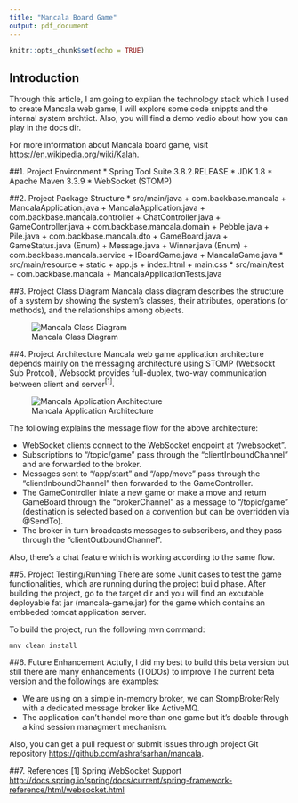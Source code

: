 ```yaml
---
title: "Mancala Board Game"
output: pdf_document
---
```


```r
knitr::opts_chunk$set(echo = TRUE)
```

## Introduction

Through this article, I am going to explian the technology stack which I used to create Mancala web game, I will explore some code snippts and the internal system archtict. Also, you will find a demo vedio about how you can play in the docs dir.

For more information about Mancala board game, visit <https://en.wikipedia.org/wiki/Kalah>.

##1. Project Environment
* Spring Tool Suite 3.8.2.RELEASE
* JDK 1.8
* Apache Maven 3.3.9
* WebSocket (STOMP)

##2. Project Package Structure
* src/main/java
    + com.backbase.mancala
        + MancalaApplication.java
        + MancalaApplication.java
    + com.backbase.mancala.controller
        + ChatController.java
        + GameController.java
    + com.backbase.mancala.domain
        + Pebble.java
        + Pile.java
    + com.backbase.mancala.dto
        + GameBoard.java
        + GameStatus.java (Enum)
        + Message.java 
        + Winner.java (Enum)
    + com.backbase.mancala.service
        + IBoardGame.java
        + MancalaGame.java
* src/main/resource
    + static
        + app.js
        + index.html
        + main.css
* src/main/test
    + com.backbase.mancala
        + MancalaApplicationTests.java

##3. Project Class Diagram
Mancala class diagram describes the structure of a system by showing the system's classes, their attributes, operations (or methods), and the relationships among objects.

![Mancala Class Diagram](/home/ashraf/workspace-sts/mancala/doc/mancala-class-diagram.png)

##4. Project Architecture
Mancala web game application architecture depends mainly on the messaging architecture using STOMP (Websockt Sub Protcol), Websockt provides full-duplex, two-way communication between client and server^[1]^.

![Mancala Application Architecture](/home/ashraf/workspace-sts/mancala/doc/mancala_architecture.png)

The following explains the message flow for the above architecture:

* WebSocket clients connect to the WebSocket endpoint at "/websocket".
* Subscriptions to "/topic/game" pass through the "clientInboundChannel" and are forwarded to the broker.
* Messages sent to "/app/start" and "/app/move" pass through the "clientInboundChannel" then forwarded to the GameController.
* The GameController iniate a new game or make a move and return GameBoard through the "brokerChannel" as a message to "/topic/game" (destination is selected based on a convention but can be overridden via @SendTo).
* The broker in turn broadcasts messages to subscribers, and they pass through the "clientOutboundChannel". 

Also, there's a chat feature which is working according to the same flow.

##5. Project Testing/Running
There are some Junit cases to test the game functionalities, which are running during the project build phase. After building the project, go to the target dir and you will find an excutable deployable fat jar (mancala-game.jar) for the game which contains an embbeded tomcat application server.

To build the project, run the following mvn command:

```
mnv clean install
```

##6. Future Enhancement
Actully, I did my best to build this beta version but still there are many enhancements (TODOs) to improve The current beta version and the followings are examples:

* We are using on a simple in-memory broker, we can StompBrokerRely with a dedicated message broker like ActiveMQ.
* The application can't handel more than one game but it's doable through a kind session managment mechanism.

Also, you can get a pull request or submit issues through project Git repository <https://github.com/ashrafsarhan/mancala>.

##7. References
[1] Spring WebSocket Support 
<http://docs.spring.io/spring/docs/current/spring-framework-reference/html/websocket.html>


